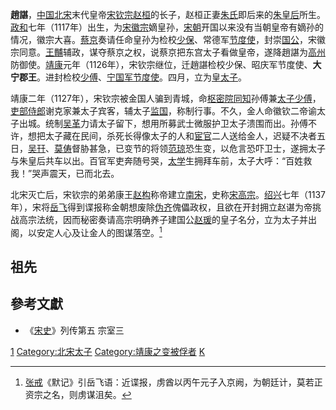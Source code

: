 '''趙諶'''{{BD|1117年||12世纪||catIdx=Z}}，[[中国|中国]][[北宋|北宋]]末代皇帝[[宋钦宗|宋钦宗]][[赵桓|赵桓]]的长子，赵桓正妻[[朱皇后_(宋钦宗)|朱氏]]即后来的[[朱皇后_(宋钦宗)|朱皇后]]所生。[[政和_(北宋)|政和]]七年（1117年）出生，为[[宋徽宗|宋徽宗]]嫡皇孙，[[宋朝|宋朝]]开国以来没有当朝皇帝有嫡孙的情况，徽宗大喜。[[蔡京|蔡京]]奏请任命皇孙为检校[[少保|少保]]、常德军[[节度使|节度使]]，封崇[[国公|国公]]，宋徽宗同意。[[王黼|王黼]]辅政，谋夺蔡京之权，说蔡京把东宫太子看做皇帝，遂降趙諶为[[高州|高州]]防御使。[[靖康|靖康]]元年（1126年），宋钦宗继位，迁趙諶检校少保、昭庆军节度使、'''大宁郡王'''。进封检校[[少傅|少傅]]、[[宁国军节度使|宁国军节度使]]。四月，立为[[皇太子|皇太子]]。

靖康二年（1127年），宋钦宗被金国人骗到青城，命[[枢密院|枢密院]][[同知|同知]]孙傅兼[[太子少傅|太子少傅]]，[[吏部侍郎|吏部侍郎]]谢克家兼太子宾客，辅太子[[监国|监国]]，称制行事。不久，金人命徽钦二帝谕太子出城。统制[[吴革|吴革]]力请太子留下，想用所募武士微服护卫太子溃围而出。孙傅不许，想把太子藏在民间，杀死长得像太子的人和[[宦官|宦官]]二人送给金人，迟疑不决者五日，[[吴幵|吴幵]]、[[莫俦|莫俦]]督胁甚急，已变节的将领[[范琼_(宋朝)|范琼]]恐生变，以危言恐吓卫士，遂拥太子与朱皇后共车以出。百官军吏奔随号哭，[[太学|太学]]生拥拜车前，太子大呼：“百姓救我！”哭声震天，已而北去。

北宋灭亡后，宋钦宗的弟弟康王[[赵构|赵构]]称帝建立[[南宋|南宋]]，史称[[宋高宗|宋高宗]]。[[绍兴_(年号)|绍兴]]七年（1137年），宋将[[岳飞|岳飞]]得到谍报称金朝想废除[[伪齐|伪齐]]傀儡政权，且欲在开封拥立赵谌为帝挑战高宗法统，因而秘密奏请高宗明确养子建国公[[赵瑗|赵瑗]]的皇子名分，立为太子并出阁，以安定人心及让金人的图谋落空。<ref>[[张戒|张戒]]《默记》引岳飞语：近谍报，虏酋以丙午元子入京阙，为朝廷计，莫若正资宗之名，则虏谋沮矣。</ref>

==祖先==
{{Ahnentafel top|先祖}}<center>
{{ahnentafel-compact5
|boxstyle_1=background-color: #ff8000;
|boxstyle_2=background-color: #ff6700;
|boxstyle_3=background-color: #ff4e00;
|boxstyle_4=background-color: #ff3500;
|boxstyle_5=background-color: #ff1c00;
|1='''皇太子赵谌'''
|2='''父：'''钦宗仁孝皇帝赵桓
|3='''母：'''[[仁怀皇后|仁怀皇后]]朱氏
|4='''祖父：'''徽宗显孝皇帝[[赵佶|赵佶]]
|5='''祖母：'''[[显恭皇后|显恭皇后]]王氏
|6='''外祖父：'''（追封）恩平郡王[[朱伯才|朱伯才]]
|7=
|8='''曾祖父：'''神宗钦仁皇帝[[赵顼|赵顼]]
|9='''曾祖母：'''（追尊）[[钦慈陈皇后|钦慈皇后]]陈氏
|10='''外曾祖父：'''德州刺史[[王藻|王藻]]
|11=
|12=
|13=
|14=
|15=
|16='''高祖父：'''英宗宣孝皇帝[[赵曙|赵曙]]
|17='''高祖母：'''[[宣仁皇后|宣仁皇后]]高氏
|18=
|19=
|20=
|21=
|22=
|23=
|24=
|25=
|26=
|27=
|28=
|29=
|30=
|31=
}}</center>
{{ahnentafel bottom}}

==參考文獻==
{{reflist}}
{{reflistH}}
*《[[宋史|宋史]]》列传第五 宗室三
{{reflistF}}

{{Start box}}
{{s-hou|[[宋朝|宋朝]]||1117年||不詳}}
{{S-reg}}
{{s-new}}
{{s-title|崇國公|1117年－1126年}}
{{s-none|晉為皇子}}
{{s-new}}
{{s-title|大宁郡王|1126年}}
{{s-none|晉封為皇太子}}
{{s-before|[[宋欽宗|宋欽宗]]|趙桓<br>（父）}}
{{s-title|宋朝皇太子|1126年－1127年}}
{{s-after|[[趙旉|元懿太子]]|趙旉<br>（堂弟）}}
{{End box}}

[[Category:宋钦宗皇子|1]]
[[Category:北宋太子|Category:北宋太子]]
[[Category:靖康之变被俘者|Category:靖康之变被俘者]]
[[Category:赵姓|K]]
